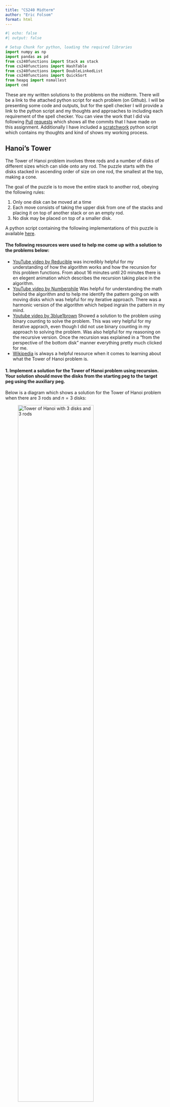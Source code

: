```yaml
---
title: "CS240 Midterm"
author: "Eric Folsom"
format: html
---
```


```python
#| echo: false
#| output: false

# Setup Chunk for python, loading the required libraries
import numpy as np
import pandas as pd
from cs240functions import Stack as stack
from cs240functions import HashTable
from cs240functions import DoubleLinkedList
from cs240functions import QuickSort
from heapq import nsmallest
import cmd
```

These are my written solutions to the problems on the midterm. There will be a link to the attached python script for each problem (on Github). I will be presenting some code and outputs, but for the spell checker I will provide a link to the python script and my thoughts and approaches to including each requirement of the spell checker. You can view the work that I did via following [Pull](https://github.com/efolsom17/CS240-Data-Structure-and-Algorithm-Fundamentals/pull/33) [requests](https://github.com/efolsom17/CS240-Data-Structure-and-Algorithm-Fundamentals/pull/35) which shows all the commits that I have made on this assignment. Additionally I have included a [scratchwork](https://github.com/efolsom17/CS240-Data-Structure-and-Algorithm-Fundamentals/blob/main/Assignments/Midterm/ScratchWork.py) python script which contains my thoughts and kind of shows my working process.


## Hanoi's Tower


The Tower of Hanoi problem involves three rods and a number of disks of different sizes which can slide onto any rod. The puzzle starts with the disks stacked in ascending order of size on one rod, the smallest at the top, making a cone.

The goal of the puzzle is to move the entire stack to another rod, obeying the following rules:

1. Only one disk can be moved at a time
2. Each move consists of taking the upper disk from one of the stacks and placing it on top of another stack or on an empty rod.   
3. No disk may be placed on top of a smaller disk.

A python script containing the following implementations of this puzzle is available [here](https://github.com/efolsom17/CS240-Data-Structure-and-Algorithm-Fundamentals/blob/main/Assignments/Midterm/HanoisTower.py).

#### The following resources were used to help me come up with a solution to the problems below:

- [YouTube video by Reducible](https://www.youtube.com/watch?v=rf6uf3jNjbo&list=PLzj1WDt0HB4qDn6heuU8w6x0Hzd8EVX0q) was incredibly helpful for my understanding of how the algorithm works and how the recursion for this problem functions. From about 16 minutes until 20 minutes there is en elegent animation which describes the recursion taking place in the algorithm.
- [YouTube video by Numberphile](https://www.youtube.com/watch?v=PGuRmqpr6Oo) Was helpful for understanding the math behind the algorithm and to help me identify the pattern going on with moving disks which was helpful for my iterative approach. There was a harmonic version of the algorithm which helped ingrain the pattern in my mind.
- [Youtube video by 3blue1brown](https://www.youtube.com/watch?v=2SUvWfNJSsM) Showed a solution to the problem using binary counting to solve the problem. This was very helpful for my iterative apprach, even though I did not use binary counting in my approach to solving the problem. Was also helpful for my reasoning on the recursive version. Once the recursion was explained in a "from the perspective of the bottom disk" manner everything pretty much clicked for me.
- [Wikipedia](https://en.wikipedia.org/wiki/Tower_of_Hanoi) is always a helpful resource when it comes to learning about what the Tower of Hanoi problem is.
 

#### 1. Implement a solution for the Tower of Hanoi problem using recursion. Your solution should move the disks from the starting peg to the target peg using the auxiliary peg. 

Below is a diagram which shows a solution for the Tower of Hanoi problem when there are $3$ rods and $n=3$ disks:

![Tower of Hanoi with 3 disks and 3 rods](./misc/HanoisTower3.png){width=75%}


We first start with all three disks stacked on Rod $A$. Then procede with the following steps to end with all three disk stacked on rod $C$:

1. Move the <span style="color:green;">Green</span> disk from rod $A$ to rod $C$.
2. Move the <span style="color:red;">Red</span> disk from rod $A$ to rod $B$.
3. Move the <span style="color:green;">Green</span> disk from rod $C$ to rod $B$.
4. Move the <span style="color:blue;">Blue</span> disk from rod $A$ to rod $C$.
5. Move the <span style="color:green;">Green</span> disk from rod $B$ to rod $A$.
6. Move the <span style="color:red;">Red</span> disk from rod $B$ to rod $C$.
7. Move the <span style="color:green;">Green</span> disk from rod $A$ to rod $C$.


These steps will move the stack of three disks from rod $A$ to rod $C$ while following the established rules. We can break down the process a little more to understand what is going on and then build a recursive function from it. This solution to the Tower of Hanoi problem took $7 = 2^3 -1$ steps to solve.    

Steps $1$ through $3$ involve us moving the <span style="color:green;">Green</span> and <span style="color:red;">Red</span> disks from rod $A$ to rod $B$ using the auxilary rod $C$ to store the <span style="color:green;">Green</span> disk while we move the larger of the two disks to the middle rod. These steps involve moving the <span style="color:green;">Green</span> disk to rod $C$ then moving it from $C$ to rod $B$ once the larger disk is in place.

In step $4$ we are simply moving the <span style="color:blue;">Blue</span> disk from rod $A$ to rod $C$.

Now in steps $5$ through $7$ we are simply doing what we did in steps $1$ through $3$, but instead of using rod $C$ as the auxillary rod, we are using rod $A$ as the auxillary rod to move the <span style="color:green;">Green</span> and <span style="color:red;">Red</span> disks from rod $B$ to rod $C$.

Thinking recursively, step $4$ would represent our base case. We are simply moving a disk from one rod to another rod after we have removed all the rods that were on top of it. 

The steps are as follows if we had $n=1$ disk or $n=2$ disks:

* If we only had $n=1$ disk (i.e. only the <span style="color:blue;">Blue</span> disk), this would take $1$ step to solve, move the <span style="color:blue;">Blue</span> disk to rod $C$ from rod $A$. 

* If $n=2$ (i.e. only the <span style="color:red;">Red</span> and <span style="color:blue;">Blue</span> disks), the steps would be as follows
    1. Move the <span style="color:red;">Red</span> disk from rod $A$ to rod $B$.
    2. Move the <span style="color:blue;">Blue</span> disk from rod $A$ to rod $C$.
    3. Move the <span style="color:red;">Red</span> disk from rod $B$ to rod $C$

Note that the base case (Move the <span style="color:blue;">Blue</span> disk from rod $A$ to rod $C$) always shows up in each of these scenarios. 

  **Formulating an Algorithm**

A good way to approach formulating an algorithm for this problem is look at things from the perspective of the disk that is on the bottom of a stack of disks (in the above diagram it is the <span style="color:blue;">Blue</span> disk). In order for that disk to move, we must first move the stack of disks that are on top of it from one rod to another rod.

Lets use the example of a $3$ disk variation of the problem. If we have a $3$ disk stack, to move the bottom disk, we have to move the top $2$ disks off of it. We can only move one disk at a time however, so to remove the stack of $2$ disks from the third disk, we have to move the singular disk first. 
 
Once we have moved the singular disk, we can now go back to the starting stack of disks where we now have a stack of $2$ disks. From here we repeat the process, we have a stack of $2$ disks, to move the bottom disk, we have to move the singular disk above it. 
 
Now there is only one valid rod for the top disk to go to, so we move it to that rod. Returning to the starting rod, there are no valid spots for us to move the disk to, since the remaing disk on the starting rod is assumed to be the biggest rod. 
 
We can now look at the middle rod, from here, the only valid move is to move the disk back to the starting rod, but if we did that, we would have just undone the previous step. So let's instead go to the last rod.
 
Our goal right now is to move the disk on the starting rod to an open rod. The only way to do this is to move the smallest disk, which is currently on the ending rod (if we moved the middle size disk we would have to put it on top of the largest disk). So we now have to move the disk that is on the ending rod onto the middle rod to open up space for our largest disk to be moved onto an open rod.
 
We now find ourselves in a familiar situation, we have a stack of $2$ disks, an open rod, and a rod that we want to move the stack of $2$ disks onto, which in this case is the rod containing the largest disk. From here since we have moved a stack of $2$ disks before, we move it again following the same process, just using different rods that we did before.

We already figured out what our base case is, moving a single disk from one rod to another available rod (a rod that is either empty or only has disks larger than the disk we are trying to move).

Next we need to think of the recursive step, which in this case is moving the $n-1=3-1=2$ remaining disks to another rod, using an auxilary rod. 

This idea holds for $n$ rods. We would basically be breaking the problem down into smaller versions of this three disk version of the problem.

We can simplify all of the above to formulate an algorithm to solve this problem:

1. Move $n-1$ disks from rod $A$ to rod $B$. This uses rod $C$ as a "helper" rod.
2. Move the remaining disk from rod $A$ to rod $C$. 
3. Move the $n-1$ disks from rod $B$ to rod $C$. This uses rod $A$ as a "helper" rod.

**Code implementation of the algorithm**

Now lets try to implment this aproach to solving the problem using pseudocode:


```plain
def hanoistower(n, starting_rod = A, ending_rod = C, auxillary_rod = B)
    # base case only 1 disk to move
    if n == 1:
        move disk from starting rod to ending rod
    else:
        # recursively call the function to move the n-1 disks to the middle( auxilary) rod
        hanoistower(n-1, starting_rod = A, ending_rod = B, auxilary_rod = C)
        #some function to show the moving of the disks
        movedisk(start_rod, end_rod)
        # recursively call again to move the n-1 disks from the auxillary( middle) rod to the end rod
        hanoistower(n-1, starting_rod = B, ending_rod = C, auxilary_rod = A)
````

Basically each time we recursively call the funciton, we are changing which rods we are moving the disks to so that when we eventually reach the base case, we are able to move the disk to the correct rod.

Now we can implement this funciton in python:

```python
#| echo: true
#| output: true

def tower_of_hanoi(n, starting_rod, middle_rod, ending_rod): # specify the starting rods you want
    if n == 1: # Base case, 1 disk on the rod, you can just move it to any open rod
        print(f"Disk {n}: {starting_rod} -> {ending_rod}") # show that we moved it
    else: # recursive cases
        tower_of_hanoi(n-1, starting_rod, ending_rod, middle_rod) # move the n-1 disks to the middle rod from starting rod
        print(f"Disk {n}: {starting_rod} -> {ending_rod}") # display the move
        tower_of_hanoi(n-1, middle_rod, starting_rod, ending_rod) # move the n-1 disks from the middle rod to the ending rod
```

We can demonstrate this as follows:

```python
tower_of_hanoi(2,"A","B","C")
```

```python
tower_of_hanoi(3,"A","B","C")
```

```python
tower_of_hanoi(4,"A","B","C")
```

I tried to go a bit further with this approach and implement a solution to the problem that uses stacks to store the state of the three rods, and then pops and pushes the disks to shift them between rods. This works somewhat as in it ends in the correct state, but there are some instances where the intermediate steps are either displayed wrong or in a manner that is hard to understand. That is why I have included both of the implementations of this.

```python
# function to move the top value of stack 1 to the top of stack 2
def moveStack(stack1 = stack(), stack2 = stack()):
    temp = stack1.pop()
    stack2.push(temp)
    


# tower of of hanoi recursive solution that works on the stacks 
def tower_of_hanoi_stacks(n, starting_rod, middle_rod, ending_rod): # specify the starting rods you want
    if n == 1: # Base case
        moveStack(starting_rod, ending_rod)
        print(f"AFTER\nStarting Rod:\n{starting_rod}\nAuxilary Rod:\n{middle_rod}\nEnding Rod:\n{ending_rod}\
        \n Moved disk {n}")
    else: # if we are not on the last rod
        tower_of_hanoi_stacks(n-1, starting_rod, ending_rod, middle_rod) # recursive call to move the n-1 disks to the middle rod using the ending rod as the axullary rod
        moveStack(starting_rod, ending_rod) # move the current disk
        print(f"AFTER\nStarting Rod:\n{starting_rod}\nAuxilary Rod:\n{middle_rod}\nEnding Rod:\n{ending_rod}\
        \n Moved disk {n}")
        tower_of_hanoi_stacks(n-1, middle_rod, starting_rod, ending_rod) # move the remaining n-1 disks to the ending rod using the starting rod as the auxillary rod


# going to need to call the above:

def TowerOfHanoi(n):# Tower of Hanoi with stacks and it will initialize the number of disks
    # n = number of disks
    
    ## initialize the starting, auxillary, and ending rods
    
    starting_rod = stack()
    auxillary_rod = stack()
    ending_rod = stack()
    
    # fill the starting rod
    for i in range(n,0,-1):
        starting_rod.push(i)
    
    # display starting state
    print("Start:")
    print(f"Starting Rod:\n{starting_rod}\nAuxillary Rod:\n{auxillary_rod}\nEnding Rod:\n{ending_rod}")
    
    # now we can call the tower of hanoi function. It will print its final state
    
    tower_of_hanoi_stacks(n, starting_rod, auxillary_rod, ending_rod)
```

The output of the `TowerofHanoi()` function is as follows, I will be calling it on $n=2$ to save space:

```python
TowerOfHanoi(2)
```

#### 2. Implement a solution for the Tower of Hanoi problem using an iterative approach.

To implement a solution for the Tower of Hanoir problem using an iterative approach, I will try to build upon my recursive approach. I plan to implement this solution using stacks to represent rods. I will represent disk sizes using an integer to represent the disk's radius. The smallest disk will always be labeled $1$ and the largest disk will always be labeled $n$.

Lets begin by analysing the pattern of the solutions generated by our recursive function. We know that the number of steps required to solve the problem is given by $2^n-1$. We can use the number of steps required to solve the puzzle as our iterator.

```python
#| eval: false

tower_of_hanoi(3, 'S','A','E')
'''
Output:
Step 1: Disk 1: S -> E
Step 2: Disk 2: S -> A
Step 3: Disk 1: E -> A
Step 4: Disk 3: S -> E
Step 5: Disk 1: A -> S
Step 6: Disk 2: A -> E
Step 7: Disk 1: S -> E
'''
```

```python
#| eval: false

tower_of_hanoi(4,"S","A","E")
'''
Output:
Step 1: Disk 1: S -> A
Step 2: Disk 2: S -> E
Step 3: Disk 1: A -> E
Step 4: Disk 3: S -> A
Step 5: Disk 1: E -> S
Step 6: Disk 2: E -> A
Step 7: Disk 1: S -> A
Step 8: Disk 4: S -> E
Step 9: Disk 1: A -> E
Step 10: Disk 2: A -> S
Step 11: Disk 1: E -> S
Step 12: Disk 3: A -> E
Step 13: Disk 1: S -> A
Step 14: Disk 2: S -> E
Step 15: Disk 1: A -> E
'''
```

Ignoring the actual number of the disk that is being moved, lets see if there is a pattern between what rods we are moving disks to and from. When $n$ is odd, the example where $n=3$, we can break down the movements of the disks as such.

- In steps $1$, $4$ and $7$, we are moving a disk from the starting rod to the ending rod.

- In steps $2$ and $5$ we are moving a disk between the starting rod and the auxilary rod, swaping which direction we move the disks. In step $2$ we move the disk from the starting rod to the auxilary rod, and in step $5$ we move a disk from the auxillary rod to the starting rod. 

- In steps $3$ and $6$ we are moving a disk between the auxillary rod and the ending rod. In step $3$ we are moving a disk from the top of the ending rod to the top of the auxilary rod. In step $5$ we are doing the opposite moving a disk from the top of the auxillary rod to the top of ending rod.

Lets analyze the case where $n=4$. In this case $n$ is even. 

- In Steps $1$, $4$, $7$, $10$, and $13$ we are moving disks between the beginning rod and the auxillary rod. In all of these steps besides step $10$ we are moving the disks from the beginning rod to the auxillary rod, in step $10$ we do the opposite.

- In steps $2$, $5$, $8$, $11$, and $14$ we are moving disks between the beginning rod and the ending rod in alternating fashion starting with moving disks from the beginning rod to the ending rod.

- In steps $3$, $6$, $9$, $12$, and $15$ we are moving disks between the auxillary rod and the ending rod. For all of the steps except for step $6$ we are moving a disk from the auxillary rod to the ending rod, in step $6$ we do the opposite. 

Lets return to the example of $n=3$. We can notice some equivalency classes beginning to form, notably of form $a \mod 3$:

$\{1,4,7\} \mod 3 = [1]$

$\{2,5\} \mod 3 = [2]$

$\{3,6\} \mod 3 = [0]$

When $n=4$, we can expand upon these equivalency classes as such:

$\{1,4,7,10,13\} \mod 3 = [1]$

$\{2,5,8,11,14\} \mod 3 = [2]$

$\{3,6,9,12,15\} \mod 3 = [0]$

This provides us with a clear pattern for what we must do to implement a solution to the Tower of Hanoi problem iteratively. The big difference in the pattern is where we start to move the first disk which is dependent on if $n$ is odd or even. If $n$ is odd, we move the first disk to the ending rod, if $n$ is even, we move the first disk to the auxillary rod. 

We can dive deeper as well into the steps by looking at the value of the disks as we move them. Lets start with the case where $n = 3$.

*Steps $1$, $4$ and $7$*

- The value of the disk does not matter, always moving in the same direction.

*Steps $2$ and $5$*

- In step $2$, disk $2$ gets moved from start rod to auxillary rod (to the right). Auxillary rod is empty and $2$ is greater than $1$ (disk $1$ is on the ending rod) so we have to move it to the auxillary rod. That is the only valid move
- In step $5$, disk $1$ gets moved from auxillary rod to start rod (to the left).

*Steps $3$ and $6$*

- In step $3$, disk $1$ gets moved from end rod to auxillary rod (to the left).
- In step $6$, disk $2$ gets moved from the auxillary rod to the end rod (to the right).

Notice that in the above, when step#$\mod 3 \neq 1$, if we are moving an odd disk, we move it to the left. If we are moving an even disk, we move it to the right. 

Now lets look at the case when $n=4$:

*Steps $1$, $4$, $7$, $10$, and $13$*

- We move disk $1$ on steps $1,7$ and $13$. Each time we move disk $1$ to the right.
- We move disk $2$ to the left on step $10$.
- we move disk $3$ to the right on step $4$.
 

*Steps $2$, $5$, $8$, $11$, and $14$*

- We move disk $1$ on steps $5$ and $11$. Both times we move disk $1$ to the left.
- We move disk $2$ on steps $2$ and $14$. Both times we move disk $2$ to the right.
- We move disk $4$ to the right on step $8$.

*Steps $3$, $6$, $9$, $12$, and $15$*

- We move disk $1$ on steps $3$, $9$, and $15$. Each time we move disk $1$ to the left. 
- We move disk $2$ on step $6$. We move disk $2$ to the right.
- We move disk $3$ on step $12$. We move disk $3$ to the left.

Now a real pattern starts to emerge. The equivalency classes created by the step numbers corresponds to which rods we are moving disks between, while the even/oddness of the disk tells us what direction we are moving the disks between. The directions are switched depending on whether $n$ is even or odd. From the [Numberphile video](https://www.youtube.com/watch?v=PGuRmqpr6Oo), they introduce a remarkable observation. They use different colored prisms as their disks, where the color alternates between disks, this is just like my setup, where I have disks labeled by their radius instead of by color. The observation that they introduce is that in an optimal solution to the problem, we should never have two disks of the same color stacked on top of each other. We can translate this to my setup, this would correspond to the evenness and oddness of a disk. An odd disk should never be stacked on top of another odd disk and the same for an even disk. Our stacks of disks on each rod should follow the pattern odd, even, odd, even, $\ldots$. We can use this pattern to figure out what valid move we can make between the two rods that we want to move disks between.

We can use the number of steps required to solve the problem as our iterator.

Next we should first check if $n$ is even or odd and assign the first steps as such.

**Code Implementation**

Lets try to implement the above in pseudocode:

```plain
going to need to modify my stackMove function to compare the values of things at the top of stacks, this will tell us what move we can make (valid moves), then moves them between rods accordingly. checking the eveness of the disk seems like it would take a lot more work than I can accomplish during this time but might try to pursue this idea further.

function hanoitoweriterative(n,starting rod, auxillary rod, end rod):
    create stacks for each rod
    fill in the first rod with values 1 through n, with n on the bottom
    add some labels for the rods s,a,e = (Start, Auxilary, End)

    if number of disks are even:
        swap the end pole and the auxilary pole

    for i in range (1, 2**n -1): # itll take 2^n -1 steps to solve the problem, iterate over this range.
        EQUIVALENCY CLASSES WE DEFINED
        if (i % 3 == 1): 
            check even/odd of disk
            if value of disk % 2 ! = 0 
            move between start and end rod, going left (auxillary if n is even,  direction opposite)
            else:
            go in the other direction between the same rods as you just did

        elif (i % 3 == 2):
            check even/odd of disk
            if value of disk % 2 ! = 0 
            move between start and auxillary rod, going left (end if n is even, direction direction opposite)
            else:
            go in the other direction between the same rods as you just did

        elif (i % 3 == 0):
            check even/odd of disk
            if value of disk % 2 ! = 0 
            move between auxillary and end rod, going left (if n is even, direction direction opposite)
            else:
            go in the other direction between the same rods as you just did
```


Now lets implement this in python:

I tried to follow my pseudocode as best as possible, but ran into a wall trying to come up with a way of checking the even/oddness of the disk that we are trying to move. I decided to opt for a similar approach to the one found [here](https://www.geeksforgeeks.org/iterative-tower-of-hanoi/), which utilizes a function that determines what valid move you can make between two disks to simplify the function. To do this I modified my `moveStack()` function that I used in my stack representation of the recursive solution.

```python
# Function to move disks between rods. Determines the valid move between the start and end rod, and then executes that move

def moveDisk(start, end, s , e): # start and end are both stacks, s and e are labels for the stacks
    # get the top value of each stack
    topstart = start.pop() 
    topend = end.pop()
    
    # compare values to determine valid movements
    
    # if start is empty
    if topstart == None: # if start rod is empty
        start.push(topend) # move the disk on the end rod to the start rod (only valid move)
        print(f"Disk {topend}: {e} -> {s}") # display the move
    
    # if end is empty
    elif topend == None: # if the end rod is empty
        end.push(topstart) # move disk on start rod to end rod (only valid move)
        print(f"Disk {topstart}: {s} -> {e}") # dispaly the move
        
    # compare the values and move them accordingly, figure out which disk is the larger of the two
    elif topstart > topend: # disk on top of starting rod is bigger than disk on ending rod
        # move disk on end rod to start rod ( only valid move between the two rods)
        start.push(topstart) # put the top value of start back onto the rod
        start.push(topend) # put the top value of end on top of the start rod
        print(f"Disk {topend}: {e} -> {s}") # display the move
    else: #disk on top of starting rod is smaller than the disk on the ending rod
        # move the disk on the start rod to the end rod ( only valid move between the two rods)
        end.push(topend) # put the top value of end back onto the end rod
        end.push(topstart) # put the top value of start on top of the end rod
        print(f"Disk {topstart}: {s} -> {e}") # display the move



def tower_of_hanoi_it(n, starting=str, auxillary=str, ending=str): # n is number of rods, starting, auxillary, and ending strings are the lables for each of the rod.
    # initialize stacks
    start = stack(n)
    aux = stack(n)
    end = stack(n)
 
    
    # fill in starting stack (rod)
    for i in range(n,0,-1):
        start.push(i)
    
    #labels for printing
    s, a, e = starting, auxillary, ending
    
    # check if n is even or odd, have to change some things if that is the case
    if (n % 2 == 0):
        # swap auxilary and end rods, the first step that will be made ( so we are moving disks between the correct rods)
        temp = e 
        e = a
        a = temp
    
    #iterate through the moves required to solve the problem (1 to  2^n - 1)
    for i in range(1,int(2**n)): # range 1 to 2^n-1, but because of how python's range function works we can just write 2^n
        if (i % 3 == 1): # valid move between start and end rod (start and auxillary if n is even)
            moveDisk(start, end, s, e) # function to move the rods
        elif (i % 3 == 2): # valid move between start and auxillary rod (start and end if n is even)
            moveDisk(start, aux, s, a) # function to move the rods
    
        elif (i % 3 == 0): # valid move between auxillary and end rod
            moveDisk(aux, end, a, e) # funciton to move the rods
```

Demonstrating our functions:

The outputs are a little weird because of how I handled poping an empty stack in my stack implementation.

```python
tower_of_hanoi_it(3, "S", "A", "E")
```

```python
tower_of_hanoi_it(4, "S", "A", "E")
```

#### 3. Compare the time and space complexity of both the recursive and iterative solutions and explain the differences.

We can pretty much determine the time complexities of both the recursive and iterative solutions by looking at the optimal number of steps that it takes to solve the problem. We have previously shown that it will take $2^n-1$ steps to optimally solve the Tower of Hanoi Problem.

Lets look a little deeper at the recursive solution: 

- If we have $n$ disks, we have to make $2$ recursive calls on the $n-1$ disks and then a single operation to then move the disks between rods (this will take constant time so lets call that $c$). Lets label the recursive funciton and the recursive calls $h(n)$ We can write this out as a formula, time $(h(n)) = 2\cdot time(h(n-1))+c$. Lets dive a bit deeper into how this breaks down for various $n$:

  - $n = 0$:
    - time $(h(0)) = 0$
  - $n=1$:
    - time $(h(1)) = 2\cdot time(h(0))+c = c$, since $c$ represents constant time we can say that $c=1$, thus time $(h(1))=1$
  - $n =2$:
    - time $(h(2)) = 2\cdot time(h(1))+c = 3c = 3$
  - $n = 3$: 
    - time $(h(3)) = 2\cdot time(h(2))+c = 7c = 7$
  - $n = 4$:
    - time $(h(4)) = 2\cdot time(h(3))+c = 15c = 15$

From the above pattern we can simplify, and get: time $(h(n)) = 2\cdot time(h(n-1))+c = (2^n-1)c$, where $c=1$ thus the time complexity for our recursive version is given by $O(2^n-1)$ which, ignoring constants simplifies to $O(2^n)$.

For the space complexity of this algorithm, we are constantly swapping items between rods, thus we are not creating any new items to store and we can re-use the same space for each step. The space will be $n$, which is the number of disks as we only have to store the states of the $n$ disks as we go through the algorithm, thus the space complexity for the recursive version is $O(n)$. 

Now lets turn to the iterative version.

In the iterative version we have a few things to keep track of, the number of times that we iterate, and the operations that we execute each time we iterate through the funciton. We can also look at the operations we do before we begin the iteration piece, but in the grand scheme of things, those operations will take $O(1)$ constant time.

So we have to look at our `moveDisk()` function. The `moveDisk()` funciton has 3 main operations which each take $O(1)$ operations. Those are the popping of the two stacks we want to move disks between, and then the actual operation where we move the disks between the stacks. In big-Oh notation, since these tasks are all constant time, our `moveDisk()` function will take $O(3)\propto O(1)$ constant time to complete.

Looking at the iteration going on in the function, we iterate through the steps of the algorithm. Since we have calculated that the optimal solution will take $2^n-1$ steps, we iterate $2^n-1$ times. Each time we move thorugh our for loop, we do one operation, which is moving the disks between rods depending on where we are at in the pattern. We know that our `moveDisk()` function takes $O(1)$ constant time to execute, so do this $2^n-1$ times thus the time complexity can be $O(n)=2^n-1$, ignoring constants we get a time complexity of $O(n)= 2^n$. Thus the time complexity for our iterative implementation is $O(2^n)$

Turning to the space complexity of our iterative implementation, we initialize $3$ stacks of size $n$. Because we are only moving disks between these $3$ stacks, we can reuse the space that we first initialized. So we can write the space complexity as $O(3n)\propto O(n)$


We can summarize the above into the following table:

||Recursive|Iterative|
|:-:|:-:|:-:|
|Time Complexity|$O(2^n)$|$O(2^n)$|
|Space Complexity|$O(n)$|$O(n)$|

#### 4. (Optional, but extra credit) Create a graphical user interface (GUI) that demonstrates the steps of the Tower of Hanoi problem as the disks are moved from the starting peg to the target peg. The GUI should allow the user to specify the number of disks and the speed at which the disks move.

I have never made a GUI program so I will not be attempting to make one for the first time here.

#### 5. Create a variation of the Tower of Hanoi problem where the user can specify more than three pegs. Your solution should still move all the disks from the starting peg to the target peg while adhering to the rules of the Tower of Hanoi problem.

For this problem I will be making the following assumptions:

1. The number of disks is fixed, I will use $3$ disks for my implementation
2. The number of pegs(rods) must be greater than or equal to 3. Else we would not be able to solve the puzzle.
3. The rules of the original Tower of Hanoi must be followed, one disk at a time, disks can only be placed on empty rods or on a rod with a larger disk.

If there are only 3 rods, we will follow the same steps that we followed to get a solution using the original variation.

If there are more than 3 rods, we will find the number of auxillary rods and then use that information to determine how we move disks between rods. 

If we have $n$ disks and $r$ rods, to move to the end rod from the start rod we will still have to move the $n-1$ rods from the starting disk to the auxillary disks. Then move the remaining disk to the ending rod. The simplest solution I can think of to this problem would be to take my recursive approach and rename the auxilary rod input to be auxillary rods an and then each time we move a disk to the auxillary rods we don't specify which auxillary rod we are moving it to, just state that we are moving it to some auxillary rod.

Okay, lets start by looking at the case when $r=4$. Since we assume a fixed $n$, there are $3$ disks to move to the ending rod. We label the disks in descending order, $1,2,$ and $3$. The order of operations will be as follows:

1. Move disk $1$ to an open auxillary rod. ( 3 open rods total, 2 auxillary open)
2. Move disk $2$ to an open auxillary rod. ( 2 open rods total, 1 auxillary open)
3. Move disk $3$ to the end rod. 
4. Move disk $2$ to the end rod. 
5. Move disk $1$ to the end rod.

Now lets look at the case where $r = 5$. The order of operations is as follows:

1. Move disk $1$ to an open auxillary rod. (4 open rods total, 3 auxillary open)
2. Move disk $2$ to an open auxillary rod. (3 open rods total, 2 auxillary open)
3. Move disk $3$ to the end rod.
4. Move disk $2$ to the end rod.
5. Move disk $1$ to the end rod.

With the above assumptions, this will hold for all $r >3$

Here is how I would implement this in python. I am going to utilize my pre-existing `tower_of_hanoi()` function when the number of rods is $3$, I will throw an error if the number of rods is less than $3$, and if the number of rods is greater than $3$ I will print the steps above and indicate how many available auxillary disks there are.

```python
# Tower of Hanoi more than 3 pegs, but only 3 disks

def THanoiG3R(n): # number of rods, done with three disks.
    
    if n <3:
        return f"Puzzle must have at least 3 pegs"
    if n == 3:
        return tower_of_hanoi(3, "Start", "Auxillary", "End")
    if n > 3:
        nopen = n -1 
        auxopen = nopen-1
        print(f"Disk 1: Start -> Auxillary ({auxopen} available)")
        auxopen -= 1
        print(f"Disk 2: Start -> Auxillary ({auxopen} available)")
        print(f"Disk 3: Start -> End")
        print(f"Disk 2: Auxillary -> End")
        print(f"Disk 1: Auxillary -> End")
```

Here is a demonstration of the function

```python
THanoiG3R(2)
```
```python
THanoiG3R(3)
```
```python
THanoiG3R(4)
```
```python
THanoiG3R(5)
```



#### 6. (Optional, but extra credit) Create a variation of the Tower of Hanoi problem where the user can specify the number of disks and the number of pegs. Your solution should still move all the disks from the starting peg to the target peg while adhering to the rules of the Tower of Hanoi problem.

A recursive solution to this is to modify and implement the [Frame-Stewart algorithm](https://en.wikipedia.org/wiki/Tower_of_Hanoi#Frame%E2%80%93Stewart_algorithm). The representation of it on Wikipedia solves for the minimum number of steps, but apparently it has not been proven. I will not be implementing it for this midterm because I have ran out of time and my brain is starting to melt. 

## Spell Checker

My Spell Checker Program can be found [here](https://github.com/efolsom17/CS240-Data-Structure-and-Algorithm-Fundamentals/blob/main/Assignments/Midterm/SpellCheck.py). It is written in python. I have never written a CLI program before this so it is a little rough around the edges in some places, but I gave it my best attempt.

#### Resources Used

In general the implementation of the Spell Checker was fairly straightforward. I did have to consult ChatGPT a bit to figure out how to make a CLI program, as well as for debugging and brainstorming purposes. I mostly consulted resources when it came to implementing the Levenshtein distance calculations

 - This [Medium Article](https://medium.com/@ethannam/understanding-the-levenshtein-distance-equation-for-beginners-c4285a5604f0) was very helpful in how it broke down the Wagner-Fischer Algorithm and walked through how to fill out the matrix by hand. Very useful when it came to implementing it in python and I can compute the Levenshtein edit distance of any two strings by hand now. 
- [Wikipedia - Wagner Fischer Algorithm](https://en.wikipedia.org/wiki/Wagner%E2%80%93Fischer_algorithm) 
- [Wikipedia - Levenshtein Distance](https://en.wikipedia.org/wiki/Levenshtein_distance)
- [Video by NeetCode](https://www.youtube.com/watch?v=XYi2-LPrwm4). This video went over my head when I watched it as it was one of the first videos I watched, but I just decided to watch/read as much as possible and kind of brute force the understanding
- [Video by b001](https://www.youtube.com/watch?v=d-Eq6x1yssU&t). Really good explanation of the Wagner-Fischer algorithm and was helpful in a similar way that the Medium Article was.



#### Code Implementaion and responses/thoughts on the objectives of the program.

Create a spell checker console program that uses a hash table data structure to store a dictionary of words. Your program should be able to:

1. Load a dictionary of words from a file into the hash table.  You will need to create this yourself.  Aim for 20 to 100 words.  
   
    For my dictionary I found a [list of the 1000 most commmon](https://gist.github.com/deekayen/4148741) words in the english language on GitHub. I copied these to the [dictionary.txt](https://github.com/efolsom17/CS240-Data-Structure-and-Algorithm-Fundamentals/blob/main/Assignments/Midterm/Data/dictionary.txt) file and used that as my dicitonary. 

    I then start by loading the dictionary into the hash table. Here is the python code for this:

```python
#| eval: false

n = 1000 # hash table size
dictionary = HashTable(n)
with open("./Data/dictionary.txt", "r") as words:
    words = [line.strip() for line in words] 
for word in words:
    dictionary.insert(word)
del words
```



2. Take a string of text as input and check each word in the text against the words in the dictionary stored in the hash table. Your program should identify any words that are not found in the dictionary and display them as "misspelled".

    My approach was to take the input string, and then take each word of the string and compare it to my dictionary hash table. I call `dictionary.contains()` on each word in the string to see if the dictionary contains the word. I then store the boolean value of `dictionary.contains()` for each word and use that to indicate whether a word is misspelled or not.
   
    ```plain
    def Misspell(string):
    # split the string into each word, store it as a temp variable
    # created an empty array the length of the temp variable ( call it spellings)
    # for each word in the temp variable:
    #   run dictionary.get(word) and append the spellings array with the truth value if the word is in the dictionary or not
    # return the spellings array
    ```

    Here is my actual implementation of this in python:

```python
def misspelled(string):
    temp = string.split()# split the string into each word, store it as a temp variable
    spellings = []# created an empty array the length of the temp variable ( call it spellings)
    for word in temp:# for each word in the temp variable:
     #   run dictionary.contains(word) and append the spellings array with the truth value
        spellings.append(not(dictionary.contains(word)))
    # return the spellings array
    return spellings
```

I utilized this list of boolean values to help me with implementing my suggestion feature.


3. Implement a suggestion feature that suggests possible correct spellings for the misspelled words based on edit distance.
   
   For this I decided to create a list of pairs of the string and its corresponding boolean value returned from invoking the `misspelled()` function on the string. I then took all the values which according to `misspelled()` were misspelled and compared the edit distance to each string in the dictionary. I stored the key, edit distance pair in an array and then chose the 5 strings with the smallest edit distances. I computed the edit distance using a Levenshtein distance algorithm. Initially I did it using the naive recursive method, but I adapted it to use the Wagner-Fischer algorithm to calculate the edit distance. 

4. Implement a Levenshtein distance algorithm to compute the edit distance between two words.
   
   To implement a Levenshtein distance algorithm to calculate the edit distance between two strings I first went to [Wikipedia](https://en.wikipedia.org/wiki/Levenshtein_distance) to learn what the Levenshtein distance was (also edit distances in general). The piecewise representation of this algorithm made a lot of sense to me, so I decided to implement it in python as best I could directly from the piecewise function.

    Here is what I was able to implement for the recursive version of the Levenshtein distance algorithm:

```python
#| eval: false


def levenshteinDist(strA, strB):
    i = len(strA) # length of string A
    j = len(strB) # length of string B
    ## Check if either of the strings are empty ( base case )
    if  i == 0: # string A is empty
        return j # length of string B for number of delete edits needed
    if j == 0: # string B is empty
        return i # length of string A for number of delete edits needed
    ## Recursive case 1, both characters match, compare the rest of both strings
    if strA[i-1] == strB[j-1]: # if the last characters of strings A and B are the same
        return levenshteinDist(strA[:-1],strB[:-1]) # recursively call the function on the remaining characters in both strings.
    
    # Recursive case 2, characters don't match, calculate the amount of edits needed to make the strings match:
    return 1 + min( # adds 1 each time any of these are invoked, cost of doing the edit operation
        levenshteinDist(strA, strB[:-1]), # insert character into string A from string B
        levenshteinDist(strA[:-1], strB), # delete the last character from string A
        levenshteinDist(strA[:-1], strB[:-1]) # substitute the last character in string A for the last character in string B.
        )
```

   
This works, but it is slow when the strings are longer. An approach using the matrix method to calculate the Levenshtein distance seems to be much more computationally efficient.

A better approach to calculating the Levenshtein edit distance between two strings would be to use the [Wagner-Fischer Algorithm](https://en.wikipedia.org/wiki/Wagner%E2%80%93Fischer_algorithm).

The Wagner-Fischer Algorithm works as follows, we take the two strings we want to compare and overlay them as row/column labels for a matrix $D = m+1 \times n+1$, where $m$ and $n$ are the lengths of the two strings respectively. The dimensions of $D$ are $m+1 \times n+1$ because we want to be able to compare the edit costs between a string and an empty string. We use this matrix to store the edit distances between all prefixes of each string. We compute the edit distance between each string in a similar way as we did recursively. We compare the costs of doing all of the different operations, and then at the index of the matrix we are in, we pick which edit operation will give us the minimum value based on the characters of the two strings that we are at. Doing this will eventually fill out a matrix where the last row, column index will contain the minimum edit distance between the two strings.

The Code to implement the Wagner-Fischer Algorithm is as follows:

This was a fairly quick and dirty implementation of this based on some pseudocode that I had seen places as well as from some videos and websites that described how we navigate the distance matrix. 

```python
### Wagner Fischer Algorithm for levenshtein distance
def levenshteinDist(str1, str2):
    m = len(str1)
    n = len(str2)
    # initialize distance matrix
    distance = [[0 for j in range(n+1)] for i in range(m+1)]
    # i, row
    # j, column
    # distance[i][j], value at row i, column j
    
    distance[0][0] = 0 # comparing two empty strings, 0 comparisons to start
    
    # fill in the first row (comparing any prefix of str2 to an empty str1)
    for j in range(1,n+1):
        distance[0][j] = j

    # fill in the first column (comparing any prefix of str1 to an empty str2)
    for i in range(1,m+1):
        distance[i][0] = i
    
    # compare strings follow the same rules as recursion
    # comparing at row, column pair distance(i,j)
    
    # for each row
    for i in range(1,m+1): # row 0 is the empty string row
        # go to colum j so we can compare prefixes at the row,column pair i,j in the respective strings
        for j in range(1,n+1): # column 0 is the empty string column
            
            # calculate the substitution cost, 1 if the characters match, 0 if we don't have to change anything
            if str1[i-1] == str2[j-1]: # characters match
                sub = 0 # no substitution cost
            else: # characters don't match
                sub = 1 # substitution cost of 1
            # insert edit cost at distance[i][j] based on the costs set during the recursive version
            distance[i][j] = min(
                distance[i][j-1]+ 1, # insert a character, add 1 because we are making an edit
                distance[i-1][j]+ 1, # delete a character, add 1 because we are making an edit
                distance[i-1][j-1] + sub # substitute or don't change the character
            )
    return distance[m-1][n-1] # return the edit distance

```

For the recursive implementation, we are making at least two recursive calls for each character in each string, but can go up to 3 recursive calls for each character in each string if none of the characters in the strings match. Thus we can say that the the worst case time complexity for the recursive approach is $O(3^{m+n})$, where $m$ and $n$ are the lengths of strings $1$ and $2$ respectively. 

In the iterative approach, using the Wagner-Fischer algorithm, we have a for loop that iterates through each row, with a sub for loop that iterates through each column of the matrix. The total number of iterations we will have to complete is $m \cdot n$, each iteration we perform a singular $O(1)$ operation, which is inserting a value into the matrix. Thus the time complexity of the Wagner-Fischer algorithm is $O(m\cdot n)$, where $m$ and $n$ are the lengths of strings $1$ and $2$ respectively.

Additionally, the Wagner-Fischer algorithm is much more space efficient than the recursive approach. Instead of having to store each recursive call, which can add up when we are comparing longer strings, we are simply storing a matrix of dimension $m+1 \times n+1$, where $m$ and $n$ are the lengths of strings $1$ and $2$ respectively..  

5. Allow the user to add new words to the dictionary and update the hash table accordingly.

The user is able to add new words to the dictionary with `add` and can view the dictionary with `dictionary`. The dictionary gets reset whenever you re-run the program.

6. Handle collisions in the hash table using separate chaining.

    For this I modified my hash table data structure to handle chaining using a linked list instead of an array.

7. Optimize the performance of your program in terms of time and space complexity.

I did this by implementing the Wagner-Fischer Algorithm to calculate the Levenshtein edit distance after first implementing the recursive algorithm.

8. Your program should be user-friendly and have a command-line interface.
   
   Gave it my best attempt at this, I have never made a CLI program before. Tried to provide the user with as much information as possible.

   Commands are `check`, `add`, `dictionary`, `help`, and `exit`.

   - `check` followed by any string will check the spelling of the string.
   - `add` followed by a word will add that word to the dictionary.
   - `dictionary` returns the dictionary in alphabetical order (except for "I", which refuses to budge from the top of the list)
   - `help` displays the available commands.
   - `exit` is very self explanatory, it exits the program.



## Code Library

My code library from this course can be found on my [GitHub](https://github.com/efolsom17/CS240-Data-Structure-and-Algorithm-Fundamentals/tree/main/cs240functions/src/cs240functions). It is a functioning python module that can be installed locally if the folder is downloaded (I am pretty sure at least). The file `'__init__.py'` is the module that intializes the library and doesn't contain any funcitons. I am continually updating it to enhance some of the functions when I notice a problem I encounter wehn attempting to use these algorithms and data structures in later points in the quarter. Will contain more content by the end of the course. 